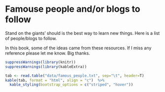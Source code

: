 # Famouse people and/or blogs to follow

Stand on the giants' should is the best way to learn new things. Here is a list of people/blogs to follow. 

In this book, some of the ideas came from these resources. If I miss any reference please let me know. Big thanks. 

```r
suppressWarnings(library(knitr))
suppressWarnings(library(kableExtra))

tab <- read.table("data/famous_people.txt", sep="\t", header=T)
kable(tab, format = "html", align = "c")  %>%
  kable_styling(bootstrap_options = c("striped", "hover"))
```


